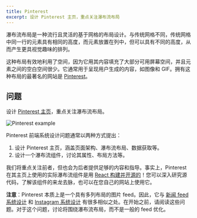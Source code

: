```yaml
---
title: Pinterest
excerpt: 设计 Pinterest 主页，重点关注瀑布流布局
---
```


瀑布流布局是一种流行且灵活的基于网格的布局设计。与传统网格不同，传统网格中同一行的元素具有相同的高度，而元素放置在列中，但可以具有不同的高度，从而产生更具视觉趣味的排列。

这种布局有效地利用了空间，因为它用其内容填充了大部分可用屏幕空间，并且元素之间的空白空间很少。它通常用于呈现用户生成的内容，如图像和 GIF。拥有这种布局的最著名的网站是 [Pinterest](https://pinterest.com/)。

## 问题

设计 [Pinterest 主页](https://pinterest.com/)，重点关注瀑布流布局。

![Pinterest example](/img/questions/pinterest/pinterest-example.png)

Pinterest 前端系统设计问题通常以两种方式提出：

1. 设计 Pinterest 主页，涵盖页面架构、瀑布流布局、数据获取等。
2. 设计一个瀑布流组件，讨论其属性、布局方法等。

我们将重点关注前者，但也会为后者提供足够的内容和指导。事实上，Pinterest 在其主页上使用的实际瀑布流组件是用 [React 构建并开源的](https://gestalt.pinterest.systems/web/masonry)！您可以深入研究源代码，了解该组件的来龙去脉，也可以在您自己的网站上使用它。

**注意**：Pinterest 本质上是一个具有多列布局的图片 feed。因此，它与 [新闻 feed 系统设计](/questions/system-design/news-feed-facebook) 和 [Instagram 系统设计](/questions/system-design/photo-sharing-instagram) 有很多相似之处。在开始之前，请阅读这些问题。对于这个问题，讨论将围绕瀑布流布局，而不是一般的 feed 优化。
